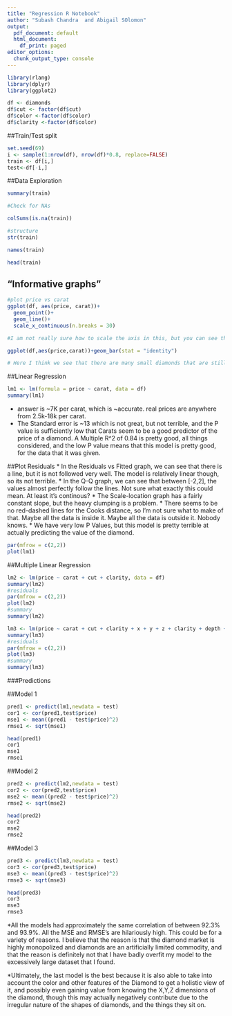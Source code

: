 ```yaml
---
title: "Regression R Notebook"
author: "Subash Chandra  and Abigail SOlomon"
output:
  pdf_document: default
  html_document:
    df_print: paged
editor_options:
  chunk_output_type: console
---
```


```r

library(rlang)
library(dplyr)
library(ggplot2)

df <- diamonds
df$cut <- factor(df$cut)
df$color <-factor(df$color)
df$clarity <-factor(df$color)
```
##Train/Test split
```r

set.seed(69)
i <- sample(1:nrow(df), nrow(df)*0.8, replace=FALSE)
train <- df[i,]
test<-df[-i,]

```
##Data Exploration
```r

summary(train)

```
```r
#Check for NAs

colSums(is.na(train))

```
```r
#structure
str(train)

```
```r

names(train)

```
```r

head(train)

```
## "Informative graphs"
```r
#plot price vs carat
ggplot(df, aes(price, carat))+
  geom_point()+
  geom_line()+
  scale_x_continuous(n.breaks = 30)

#I am not really sure how to scale the axis in this, but you can see the general increase in price as carats go up.
```
```r
ggplot(df,aes(price,carat))+geom_bar(stat = "identity")

# Here I think we see that there are many small diamonds that are still exorbitantly priced, and that carats are not quite reliable as an estimator of value.
```



##Linear Regression
```r
lm1 <- lm(formula = price ~ carat, data = df)
summary(lm1)
```
* answer is ~7K per carat, which is ~accurate. real prices are anywhere from 2.5k-18k per carat.
* The Standard error is ~13 which is not great, but not terrible, and the P value is sufficiently low that Carats seem to be a good predictor of the price of a diamond. A Multiple R^2 of 0.84 is pretty good, all things considered, and the low P value means that this model is pretty good, for the data that it was given.


##Plot Residuals
* In the Residuals vs Fitted graph, we can see that there is a line, but it is not followed very well. The model is relatively linear though, so its not terrible.
* In the Q-Q graph, we can see that between [-2,2], the values almost perfectly follow the lines. Not sure what exactly this could mean. At least it's continous?
* The Scale-location graph has a fairly constant slope, but the heavy clumping is a problem. 
* There seems to be no red-dashed lines for the Cooks distance, so I'm not sure what to make of that. Maybe all the data is inside it. Maybe all the data is outside it. Nobody knows.
* We have very low P Values, but this model is pretty terrible at actually predicting the value of the diamond.
```r
par(mfrow = c(2,2))
plot(lm1)
```

##Multiple Linear Regression

```r

lm2 <- lm(price ~ carat + cut + clarity, data = df)
summary(lm2)
#residuals
par(mfrow = c(2,2))
plot(lm2)
#summary
summary(lm2)

```

```r
lm3 <- lm(price ~ carat + cut + clarity + x + y + z + clarity + depth + table, data = df)
summary(lm3)
#residuals
par(mfrow = c(2,2))
plot(lm3)
#summary
summary(lm3)

```


###Predictions

##Model 1
```r
pred1 <- predict(lm1,newdata = test)
cor1 <- cor(pred1,test$price)
mse1 <- mean((pred1 - test$price)^2)
rmse1 <- sqrt(mse1)

head(pred1)
cor1
mse1
rmse1
```
##Model 2
```r
pred2 <- predict(lm2,newdata = test)
cor2 <- cor(pred2,test$price)
mse2 <- mean((pred2 - test$price)^2)
rmse2 <- sqrt(mse2)

head(pred2)
cor2
mse2
rmse2
```
##Model 3
```r
pred3 <- predict(lm3,newdata = test)
cor3 <- cor(pred3,test$price)
mse3 <- mean((pred3 - test$price)^2)
rmse3 <- sqrt(mse3)

head(pred3)
cor3
mse3
rmse3
```
*All the models had approximately the same correlation of between 92.3% and 93.9%.
All the MSE and RMSE's are hilariously high. This could be for a variety of reasons. I believe that the reason is that the diamond market is highly monopolized and diamonds are an artificially limited commodity, and that the reason is definitely not that I have badly overfit my model to the excessively large dataset that I found.

*Ultimately, the last model is the best because it is also able to take into account the color and other features of the Diamond to get a holistic view of it, and possibly even gaining value from knowing the X,Y,Z dimensions of the diamond, though this may actually negatively contribute due to the irregular nature of the shapes of diamonds, and the things they sit on.



